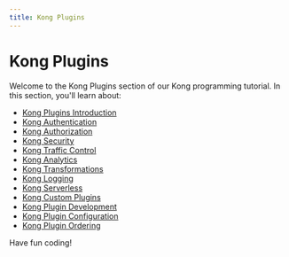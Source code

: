 ```yaml
---
title: Kong Plugins
---
```


# Kong Plugins

Welcome to the Kong Plugins section of our Kong programming tutorial. In this section, you'll learn about:

- [Kong Plugins Introduction](./0-kong-plugins-introduction.mdx)
- [Kong Authentication](./1-kong-authentication.mdx)
- [Kong Authorization](./2-kong-authorization.mdx)
- [Kong Security](./3-kong-security.mdx)
- [Kong Traffic Control](./4-kong-traffic-control.mdx)
- [Kong Analytics](./5-kong-analytics.mdx)
- [Kong Transformations](./6-kong-transformations.mdx)
- [Kong Logging](./7-kong-logging.mdx)
- [Kong Serverless](./8-kong-serverless.mdx)
- [Kong Custom Plugins](./9-kong-custom-plugins.mdx)
- [Kong Plugin Development](./10-kong-plugin-development.mdx)
- [Kong Plugin Configuration](./11-kong-plugin-configuration.mdx)
- [Kong Plugin Ordering](./12-kong-plugin-ordering.mdx)

Have fun coding!